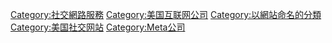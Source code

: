 {{Commons cat|Facebook}}
{{Cat main|Facebook}}

[[Category:社交網路服務|Category:社交網路服務]]
[[Category:美国互联网公司|Category:美国互联网公司]]
[[Category:以網站命名的分類|Category:以網站命名的分類]]
[[Category:美国社交网站|Category:美国社交网站]]
[[Category:Meta公司|Category:Meta公司]]